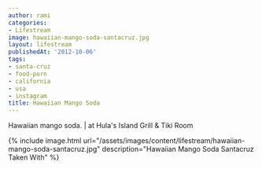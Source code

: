 ```yaml
---
author: rami
categories:
- Lifestream
image: hawaiian-mango-soda-santacruz.jpg
layout: lifestream
publishedAt: '2012-10-06'
tags:
- santa-cruz
- food-porn
- california
- usa
- instagram
title: Hawaiian Mango Soda
---
```


Hawaiian mango soda. | at Hula's Island Grill & Tiki Room


{% include image.html url="/assets/images/content/lifestream/hawaiian-mango-soda-santacruz.jpg" description="Hawaiian Mango Soda Santacruz Taken With" %}